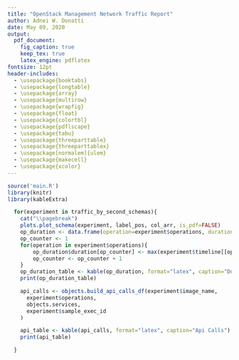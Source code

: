 ```yaml
---
title: "OpenStack Management Network Traffic Report"
author: Adnei W. Donatti
date: May 09, 2020
output:
  pdf_document:
    fig_caption: true
    keep_tex: true
    latex_engine: pdflatex
fontsize: 12pt
header-includes:
  - \usepackage{booktabs}
  - \usepackage{longtable}
  - \usepackage{array}
  - \usepackage{multirow}
  - \usepackage{wrapfig}
  - \usepackage{float}
  - \usepackage{colortbl}
  - \usepackage{pdflscape}
  - \usepackage{tabu}
  - \usepackage{threeparttable}
  - \usepackage{threeparttablex}
  - \usepackage[normalem]{ulem}
  - \usepackage{makecell}
  - \usepackage{xcolor}
---
```



```r
source('main.R')
library(knitr)
library(kableExtra)
```

```r


  for(experiment in traffic_by_second_schemas){
    cat("\\pagebreak")
    plots.plot_schema(experiment, label_pos, col_arr, is_pdf=FALSE)
    op_duration <- data.frame(operation=experiment$operations, duration=vector(length=length(experiment$operations)))
    op_counter <- 1
    for(operation in experiment$operations){
        op_duration$duration[op_counter] <- max(experiment$timeline[[operation]]$second) - min(experiment$timeline[[operation]]$second)
        op_counter <- op_counter + 1
    }
    op_duration_table <- kable(op_duration, format="latex", caption="Duration (seconds)")
    print(op_duration_table)

    api_calls <- objects.build_api_calls_df(experiment$image_name,
      experiment$operations,
      objects.services,
      experiment$sample_exec_id
    )

    api_table <- kable(api_calls, format="latex", caption="Api Calls")
    print(api_table)

  }

```
